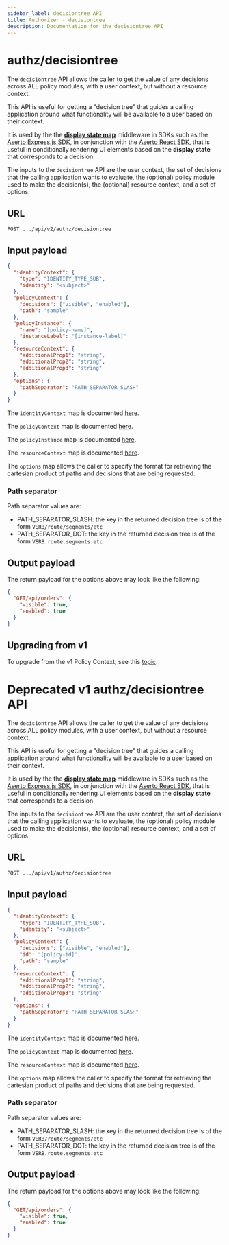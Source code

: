 ```yaml
---
sidebar_label: decisiontree API
title: Authorizer - decisiontree
description: Documentation for the decisiontree API
---
```


# authz/decisiontree

The `decisiontree` API allows the caller to get the value of any decisions across ALL policy modules, with a user context, but without a resource context.

This API is useful for getting a "decision tree" that guides a calling application around what functionality will be available to a user based on their context.

It is used by the the [**display state map**](/docs/authorizer-guide/display-state-map) middleware in SDKs such as the [Aserto Express.js SDK](/docs/software-development-kits/javascript/express#displaystatemap-middleware), in conjunction with the [Aserto React SDK](/docs/software-development-kits/javascript/react), that is useful in conditionally rendering UI elements based on the **display state** that corresponds to a decision.

The inputs to the `decisiontree` API are the user context, the set of decisions that the calling application wants to evaluate, the (optional) policy module used to make the decision(s), the (optional) resource context, and a set of options.

## URL

`POST .../api/v2/authz/decisiontree`

## Input payload

```json
{
  "identityContext": {
    "type": "IDENTITY_TYPE_SUB",
    "identity": "<subject>"
  },
  "policyContext": {
    "decisions": ["visible", "enabled"],
    "path": "sample"
  },
  "policyInstance": {
    "name": "[policy-name]",
    "instanceLabel": "[instance-label]"
  },
  "resourceContext": {
    "additionalProp1": "string",
    "additionalProp2": "string",
    "additionalProp3": "string"
  },
  "options": {
    "pathSeparator": "PATH_SEPARATOR_SLASH"
  }
}
```

The `identityContext` map is documented [here](/docs/authorizer-guide/identity-context).

The `policyContext` map is documented [here](/docs/authorizer-guide/policy-context).

The `policyInstance` map is documented [here](/docs/authorizer-guide/policy-instance).

The `resourceContext` map is documented [here](/docs/authorizer-guide/resource-context).

The `options` map allows the caller to specify the format for retrieving the cartesian product of
paths and decisions that are being requested.

### Path separator

Path separator values are:

- PATH_SEPARATOR_SLASH: the key in the returned decision tree is of the form `VERB/route/segments/etc`
- PATH_SEPARATOR_DOT: the key in the returned decision tree is of the form `VERB.route.segments.etc`

## Output payload

The return payload for the options above may look like the following:

```json
{
  "GET/api/orders": {
    "visible": true,
    "enabled": true
  }
}
```

## Upgrading from v1

To upgrade from the v1 Policy Context, see this [topic](/docs/authorizer-guide/upgrading-from-v1.mdx).

# Deprecated v1 authz/decisiontree API

The `decisiontree` API allows the caller to get the value of any decisions across ALL policy modules, with a user context, but without a resource context.

This API is useful for getting a "decision tree" that guides a calling application around what functionality will be available to a user based on their context.

It is used by the the [**display state map**](/docs/authorizer-guide/display-state-map) middleware in SDKs such as the [Aserto Express.js SDK](/docs/software-development-kits/javascript/express#displaystatemap-middleware), in conjunction with the [Aserto React SDK](/docs/software-development-kits/javascript/react), that is useful in conditionally rendering UI elements based on the **display state** that corresponds to a decision.

The inputs to the `decisiontree` API are the user context, the set of decisions that the calling application wants to evaluate, the (optional) policy module used to make the decision(s), the (optional) resource context, and a set of options.

## URL

`POST .../api/v1/authz/decisiontree`

## Input payload

```json
{
  "identityContext": {
    "type": "IDENTITY_TYPE_SUB",
    "identity": "<subject>"
  },
  "policyContext": {
    "decisions": ["visible", "enabled"],
    "id": "[policy-id]",
    "path": "sample"
  },
  "resourceContext": {
    "additionalProp1": "string",
    "additionalProp2": "string",
    "additionalProp3": "string"
  },
  "options": {
    "pathSeparator": "PATH_SEPARATOR_SLASH"
  }
}
```

The `identityContext` map is documented [here](/docs/authorizer-guide/identity-context).

The `policyContext` map is documented [here](/docs/authorizer-guide/policy-context).

The `resourceContext` map is documented [here](/docs/authorizer-guide/resource-context).

The `options` map allows the caller to specify the format for retrieving the cartesian product of
paths and decisions that are being requested.

### Path separator

Path separator values are:

- PATH_SEPARATOR_SLASH: the key in the returned decision tree is of the form `VERB/route/segments/etc`
- PATH_SEPARATOR_DOT: the key in the returned decision tree is of the form `VERB.route.segments.etc`

## Output payload

The return payload for the options above may look like the following:

```json
{
  "GET/api/orders": {
    "visible": true,
    "enabled": true
  }
}
```
